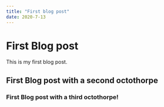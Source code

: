 ```yaml
---
title: "First blog post"
date: 2020-7-13
---
```


# First Blog post

This is my first blog post.


## First Blog post with a second octothorpe

### First Blog post with a third octothorpe!
